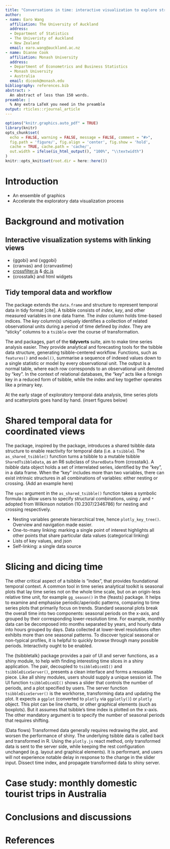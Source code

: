```yaml
---
title: "Conversations in time: interactive visualization to explore structured temporal data"
author:
- name: Earo Wang
  affiliation: The University of Auckland
  address:
  - Department of Statistics
  - The Univeristy of Auckland
  - New Zealand
  email: earo.wang@auckland.ac.nz
- name: Dianne Cook
  affiliation: Monash University
  address:
  - Department of Econometrics and Business Statistics
  - Monash University
  - Australia
  email: dicook@monash.edu
bibliography: references.bib
abstract: >
  An abstract of less than 150 words.
preamble: |
  % Any extra LaTeX you need in the preamble
output: rticles::rjournal_article
---
```


```r
options("knitr.graphics.auto_pdf" = TRUE)
library(knitr)
opts_chunk$set(
  echo = FALSE, warning = FALSE, message = FALSE, comment = "#>",
  fig.path = 'figure/', fig.align = 'center', fig.show = 'hold',
  cache = TRUE, cache.path = 'cache/',
  out.width = ifelse(is_html_output(), "100%", "\\textwidth")
)
knitr::opts_knit$set(root.dir = here::here())
```

# Introduction

* An ensemble of graphics
* Accelerate the exploratory data visualization process

# Background and motivation

## Interactive visualization systems with linking views

* {ggobi} and {xggobi}
* {cranvas} and {cranvastime}
* [crossfilter.js](http://crossfilter.github.io/crossfilter/) & [dc.js](https://dc-js.github.io/dc.js/)
* {crosstalk} and html widgets

## Tidy temporal data and workflow

The \CRANpkg{tsibble} package extends the `data.frame` and \CRANpkg{tibble} structure to represent temporal data in tidy format [cite]. A tsibble consists of *index*, *key*, and other measured variables in one data frame. The *index* column holds time-based indices. The *key* column(s) uniquely identifies a collection of related observational units during a period of time defined by *index*. They are "sticky" columns to a `tsibble` over the course of transformation.

The \CRANpkg{feasts} and \CRANpkg{fable} packages, part of the **tidyverts** suite, aim to make time series analysis easier. They provide analytical and forecasting tools for the tsibble data structure, generating tsibble-centered workflow. Functions, such as `features()` and `model()`, summarise a sequence of indexed values down to a single statistic or model by every observational unit. The output is a normal table, where each row corresponds to an observational unit denoted by "key". In the context of relational databases, the "key" acts like a foreign key in a reduced form of tsibble, while the index and key together operates like a primary key.

At the early stage of exploratory temporal data analysis, time series plots and scatterplots goes hand by hand. (insert figures below)

# Shared temporal data for coordinated views

The \pkg{tsibbletalk} package, inspired by the \CRANpkg{crosstalk} package, introduces a shared tsibble data structure to enable reactivity for temporal data (i.e. a `tsibble`). The `as_shared_tsibble()` function turns a tsibble to a mutable tsibble `SharedTsibbleData`, as an R6 subclass of `SharedData` from {crosstalk}. A *tsibble* data object holds a set of interrelated series, identified by the "key", in a data frame. When the "key" includes more than two variables, there can exist intrinsic structures in all combinations of variables: either nesting or crossing. (Add an example here)

The `spec` argument in the `as_shared_tsibble()` function takes a symbolic formula to allow users to specify structural combinations, using `/` and `*` adopted from Wilkinson notation (10.2307/2346786) for nesting and crossing respectively.

* Nesting variables generate hierarchical tree, hence `plotly_key_tree()`. Overview and navigation made easier.
* One-to-many linking: marking a single point of interest highlights all other points that share particular data values (categorical linking)
* Lists of key values, and json
* Self-linking: a single data source

# Slicing and dicing time

The other critical aspect of a tsibble is "index", that provides foundational temporal context. A common tool in time series analytical toolkit is seasonal plots that lay time series not on the whole time scale, but on an origin-less relative time unit, for example `gg_season()` in the {feasts} package. It helps to examine and emphasise periodic/aperiodic patterns, comparing to time series plots that primarily focus on trends. Standard seasonal plots break the overall time into two components: seasonal periods on the x-axis, and grouped by their corresponding lower-resolution time. For example, monthly data can be decomposed into months separated by years, and hourly data into hours grouped by days. Data collected at lower-level resolutions often exhibits more than one seasonal patterns. To discover typical seasonal or non-typical profiles, it is helpful to quickly browse through many possible periods. Interactivity ought to be enabled.

The {tsibbletalk} package provides a pair of UI and server functions, as a shiny module, to help with finding interesting time slices in a shiny application. The pair, decoupled to `tsibbleDiceUI()` and `tsibbleDiceServer()`, presents a clean interface and forms a resusable piece. Like all shiny modules, users should supply a unique session id. The UI function `tsibbleDiceUI()` shows a slider that controls the number of periods, and a plot specified by users. The server function `tsibbleDiceServer()` is the workhorse, transforming data and updating the plot. It expects a `ggplot` (converted to `plotly` via `ggplotly()`) or `plotly` object. This plot can be line charts, or other graphical elements (such as boxplots). But it assumes that tsibble's time index is plotted on the x-axis. The other mandatory argument is to specify the number of seasonal periods that requires shifting.

(Data flows) Transformed data generally requires redrawing the plot, and worsen the performance of shiny. The underlying tsibble data is called back and transformed in R. Using the `plotly.js` react method, only transformed data is sent to the server side, while keeping the rest configuration unchanged (e.g. layout and graphical elements). It is performant, and users will not experience notable delay in response to the change in the slider input. Dissect time index, and propagate transformed data to shiny server.

# Case study: monthly domestic tourist trips in Australia

# Conclusions and discussions

# References {-}
